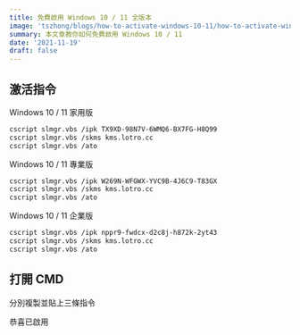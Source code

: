 ```yaml
---
title: 免費啟用 Windows 10 / 11 全版本
image: 'tszhong/blogs/how-to-activate-windows-10-11/how-to-activate-windows-10-11-cover_kigxk4'
summary: 本文章教你如何免費啟用 Windows 10 / 11
date: '2021-11-19'
draft: false
---
```


<YouTubeEmbed poster="maxresdefault" title="免費啟用 Windows 10 / 11 全版本" id="plk3w4uXiiw" />

## 激活指令

Windows 10 / 11 家用版

```bash
cscript slmgr.vbs /ipk TX9XD-98N7V-6WMQ6-BX7FG-H8Q99
cscript slmgr.vbs /skms kms.lotro.cc
cscript slmgr.vbs /ato
```

Windows 10 / 11 專業版

```bash
cscript slmgr.vbs /ipk W269N-WFGWX-YVC9B-4J6C9-T83GX
cscript slmgr.vbs /skms kms.lotro.cc
cscript slmgr.vbs /ato
```

Windows 10 / 11 企業版

```bash
cscript slmgr.vbs /ipk nppr9-fwdcx-d2c8j-h872k-2yt43
cscript slmgr.vbs /skms kms.lotro.cc
cscript slmgr.vbs /ato
```

## 打開 CMD

<CloudinaryImg
  mdx
  alt="Open cmd as admin"
  publicId="tszhong/blogs/how-to-activate-windows-10-11/how-to-activate-windows-10-11-1_onrqss"
  width={1440}
  height={900}
/>

分別複製並貼上三條指令

<CloudinaryImg
  mdx
  alt="CMD Command"
  publicId="tszhong/blogs/how-to-activate-windows-10-11/how-to-activate-windows-10-11-2_irnj4y"
  width={1440}
  height={900}
/>

恭喜已啟用
